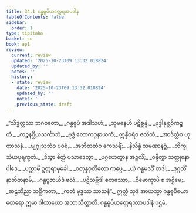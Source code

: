 ```yaml
---
title: 34.1 ဂန္ဓဓူပိယတ္ထေရအပဒါန
tableOfContents: false
sidebar:
  order: 1
type: tipitaka
basket: su
book: ap1
review:
  current: review
  updated: '2025-10-23T09:13:32.018824'
  updated_by: ''
  notes: ''
  history:
  - state: review
    date: '2025-10-23T09:13:32.018824'
    updated_by: ''
    notes: ''
    previous_state: draft
---
```



<ReviewStatus review={frontmatter.review} showDetails={true} />

<HypothesisAnnotation frontmatter={frontmatter} />

<DynamicBreadcrumb />

<Division number="1" book="ap1" e="ch" v="20" p="305">

<Paragraph number="3715" type="verses" book="ap1">
_“သိဒ္ဓတ္ထဿ ဘဂဝတော,_  
_ဂန္ဓဓူပံ အဒါသဟံ;_  
_သုမနေဟိ ပဋိစ္ဆန္နံ,_  
_ဗုဒ္ဓါနုစ္ဆဝိကဉ္စ တံ._  

</Paragraph>

</Division>
<Division number="2" book="ap1" e="ch" v="20" p="305">

<Paragraph number="3716" type="verses" book="ap1">
_ကဉ္စနဂ္ဃိယသင်္ကာသံ,_  
_ဗုဒ္ဓံ လောကဂ္ဂနာယကံ;_  
ဣန္ဒီဝရံဝ ဇလိတံ,_  
_အာဒိတ္တံဝ ဟုတာသနံ._  

</Paragraph>

</Division>
<Division number="3" book="ap1" e="ch" v="20" p="305">

<Paragraph number="3717" type="verses" book="ap1">
_ဗျဂ္ဃုသဘံဝ ပဝရံ,_  
_အဘိဇာတံဝ ကေသရိံ;_  
_နိသိန္နံ သမဏာနဂ္ဂံ,_  
_ဘိက္ခုသံဃပုရက္ခတံ._  

</Paragraph>

</Division>
<Division number="4" book="ap1" e="ch" v="20" p="305">

<Paragraph number="3718" type="verses" book="ap1">
_ဒိသွာ စိတ္တံ ပသာဒေတွာ,_  
_ပဂ္ဂဟေတွာန အဉ္ဇလိံ;_  
_ဝန္ဒိတွာ သတ္ထုနော ပါဒေ,_  
_ပက္ကာမိံ ဥတ္တရာမုခေါ._  

</Paragraph>

</Division>
<Division number="5" book="ap1" e="ch" v="20" p="305">

<Paragraph number="3719" type="verses" book="ap1">
_စတုန္နဝုတိတော ကပ္ပေ,_  
_ယံ ဂန္ဓမဒဒိံ တဒါ;_  
_ဒုဂ္ဂတိံ နာဘိဇာနာမိ,_  
_ဂန္ဓပူဇာယိဒံ ဖလံ._  

</Paragraph>

</Division>
<Division number="6" book="ap1" e="ch" v="20" p="305">

<Paragraph number="3720" type="verses" book="ap1">
_ပဋိသမ္ဘိဒါ စတဿော,_  
_ဝိမောက္ခာပိ စ အဋ္ဌိမေ;_  
_ဆဠဘိညာ သစ္ဆိကတာ,_  
_ကတံ ဗုဒ္ဓဿ သာသနံ”._  

</Paragraph>

<Paragraph number="3721" book="ap1">
ဣတ္ထံ သုဒံ အာယသ္မာ ဂန္ဓဓူပိယော ထေရော ဣမာ ဂါထာယော အဘာသိတ္ထာတိ.

</Paragraph>
</Division>

<Paragraph number="3722" type="center" book="ap1">
ဂန္ဓဓူပိယတ္ထေရဿာပဒါနံ ပဌမံ.
</Paragraph>